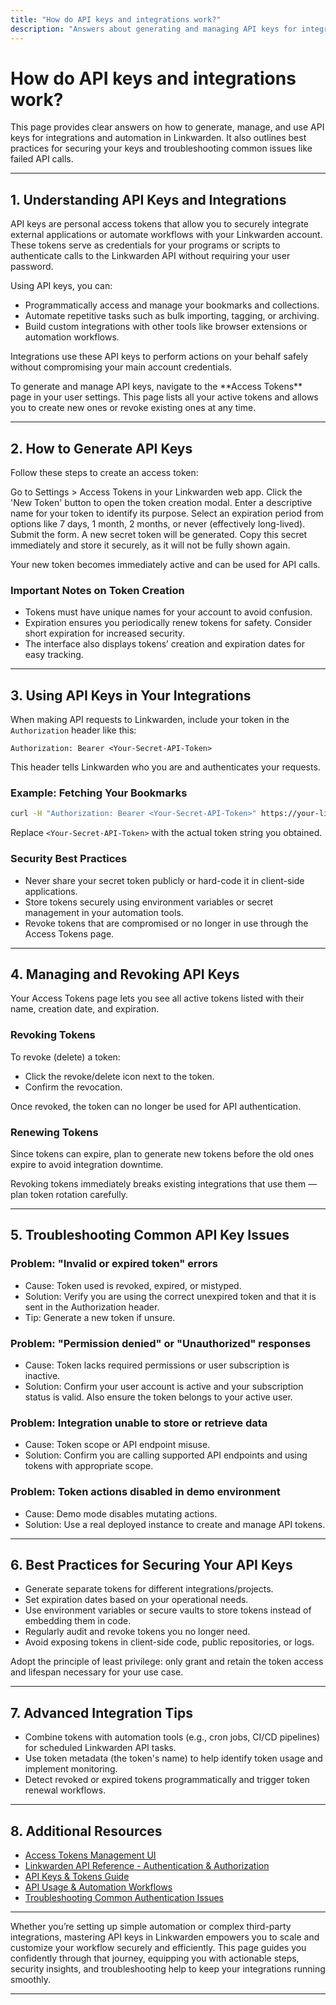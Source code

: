 ```yaml
---
title: "How do API keys and integrations work?"
description: "Answers about generating and managing API keys for integrations and automations, including best practices for security and troubleshooting failed API calls."
---
```


# How do API keys and integrations work?

This page provides clear answers on how to generate, manage, and use API keys for integrations and automation in Linkwarden. It also outlines best practices for securing your keys and troubleshooting common issues like failed API calls.

---

## 1. Understanding API Keys and Integrations

API keys are personal access tokens that allow you to securely integrate external applications or automate workflows with your Linkwarden account. These tokens serve as credentials for your programs or scripts to authenticate calls to the Linkwarden API without requiring your user password.

Using API keys, you can:
- Programmatically access and manage your bookmarks and collections.
- Automate repetitive tasks such as bulk importing, tagging, or archiving.
- Build custom integrations with other tools like browser extensions or automation workflows.

Integrations use these API keys to perform actions on your behalf safely without compromising your main account credentials.

<Info>
To generate and manage API keys, navigate to the **Access Tokens** page in your user settings. This page lists all your active tokens and allows you to create new ones or revoke existing ones at any time.
</Info>

---

## 2. How to Generate API Keys

Follow these steps to create an access token:

<Steps>
<Step title="Open Access Tokens Page">
Go to Settings > Access Tokens in your Linkwarden web app.
</Step>
<Step title="Create a New Token">
Click the 'New Token' button to open the token creation modal.
</Step>
<Step title="Provide Token Details">
Enter a descriptive name for your token to identify its purpose.
Select an expiration period from options like 7 days, 1 month, 2 months, or never (effectively long-lived).
</Step>
<Step title="Generate and Copy Token">
Submit the form. A new secret token will be generated.
Copy this secret immediately and store it securely, as it will not be fully shown again.
</Step>
</Steps>

Your new token becomes immediately active and can be used for API calls.

### Important Notes on Token Creation

- Tokens must have unique names for your account to avoid confusion.
- Expiration ensures you periodically renew tokens for safety. Consider short expiration for increased security.
- The interface also displays tokens’ creation and expiration dates for easy tracking.

---

## 3. Using API Keys in Your Integrations

When making API requests to Linkwarden, include your token in the `Authorization` header like this:

```http
Authorization: Bearer <Your-Secret-API-Token>
```

This header tells Linkwarden who you are and authenticates your requests.

### Example: Fetching Your Bookmarks

```bash
curl -H "Authorization: Bearer <Your-Secret-API-Token>" https://your-linkwarden-instance/api/v1/bookmarks
```

Replace `<Your-Secret-API-Token>` with the actual token string you obtained.

### Security Best Practices

- Never share your secret token publicly or hard-code it in client-side applications.
- Store tokens securely using environment variables or secret management in your automation tools.
- Revoke tokens that are compromised or no longer in use through the Access Tokens page.

---

## 4. Managing and Revoking API Keys

Your Access Tokens page lets you see all active tokens listed with their name, creation date, and expiration.

### Revoking Tokens

To revoke (delete) a token:

- Click the revoke/delete icon next to the token.
- Confirm the revocation.

Once revoked, the token can no longer be used for API authentication.

### Renewing Tokens

Since tokens can expire, plan to generate new tokens before the old ones expire to avoid integration downtime.

<Note>
Revoking tokens immediately breaks existing integrations that use them — plan token rotation carefully.
</Note>

---

## 5. Troubleshooting Common API Key Issues

### Problem: "Invalid or expired token" errors

- Cause: Token used is revoked, expired, or mistyped.
- Solution: Verify you are using the correct unexpired token and that it is sent in the Authorization header.
- Tip: Generate a new token if unsure.

### Problem: "Permission denied" or "Unauthorized" responses

- Cause: Token lacks required permissions or user subscription is inactive.
- Solution: Confirm your user account is active and your subscription status is valid.
Also ensure the token belongs to your active user.

### Problem: Integration unable to store or retrieve data

- Cause: Token scope or API endpoint misuse.
- Solution: Confirm you are calling supported API endpoints and using tokens with appropriate scope.

### Problem: Token actions disabled in demo environment

- Cause: Demo mode disables mutating actions.
- Solution: Use a real deployed instance to create and manage API tokens.

---

## 6. Best Practices for Securing Your API Keys

- Generate separate tokens for different integrations/projects.
- Set expiration dates based on your operational needs.
- Use environment variables or secure vaults to store tokens instead of embedding them in code.
- Regularly audit and revoke tokens you no longer need.
- Avoid exposing tokens in client-side code, public repositories, or logs.

<Tip>
Adopt the principle of least privilege: only grant and retain the token access and lifespan necessary for your use case.
</Tip>

---

## 7. Advanced Integration Tips

- Combine tokens with automation tools (e.g., cron jobs, CI/CD pipelines) for scheduled Linkwarden API tasks.
- Use token metadata (the token's name) to help identify token usage and implement monitoring.
- Detect revoked or expired tokens programmatically and trigger token renewal workflows.

---

## 8. Additional Resources

- [Access Tokens Management UI](#)
- [Linkwarden API Reference - Authentication & Authorization](/api-reference/core-workflows/authentication-authorization)
- [API Keys & Tokens Guide](/api-reference/advanced-features/tokens-and-api-keys)
- [API Usage & Automation Workflows](/guides/advanced-usage-integrations/api-automation)
- [Troubleshooting Common Authentication Issues](/getting-started/troubleshooting-faq/authentication-issues)

---

Whether you’re setting up simple automation or complex third-party integrations, mastering API keys in Linkwarden empowers you to scale and customize your workflow securely and efficiently. This page guides you confidently through that journey, equipping you with actionable steps, security insights, and troubleshooting help to keep your integrations running smoothly.

---